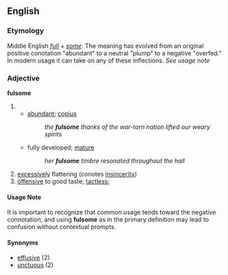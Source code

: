 ==English==
=== Etymology ===
Middle English ''[[full]]'' + ''[[some]]''.  The meaning has evolved from an original positive conotation "abundant" to a neutral "plump" to a negative "overfed."  In modern usage it can take on any of these inflections.  ''See usage note''

=== Adjective ===
'''fulsome'''
# 
#* [[abundant]]; [[copius]]
#*: ''the '''fulsome''' thanks of the war-torn nation lifted our weary spirits''
#* fully developed; [[mature]]
#*: ''her '''fulsome''' timbre resonated throughout the hall''  
# [[excessively]] flattering (conotes [[insincerity]])
# [[offensive]] to good taste; [[tactless]];

==== Usage Note ====
It is important to recognize that common usage tends toward the negative connotation, and using '''fulsome''' as in the primary definition may lead to confusion without contextual prompts.

==== Synonyms ====
*[[effusive]] (2)
*[[unctuous]] (2)